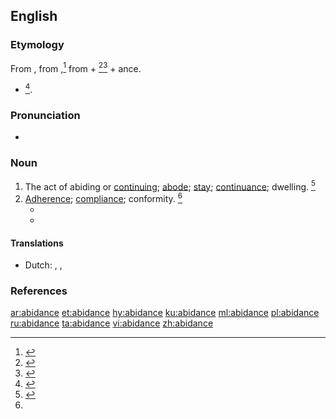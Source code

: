 ==English==

===Etymology===
From {{inh|en|enm|abiden}}, from {{inh|en|ang|ābīdan||wait}},<ref>{{R:OCD2|page=2}}</ref> from {{m|ang|ā}} + {{m|ang|bīdan||to bide, remain}}<ref>{{R:American Heritage Dictionary|edition=1971|page=3}}</ref><ref>{{R:MW3 1976|page=3}}</ref> + ance.
* {{suffix|abide|ance|lang=en}}<ref>{{R:CDOE|page=3}}</ref>.

===Pronunciation===
* {{a|US}} {{IPA|/əˈbaɪd.n̩s/|/əˈbaɪd.n̩ts/|lang=en}}

===Noun===
{{en-noun}}

# The act of abiding or [[continuing]]; [[abode]]; [[stay]]; [[continuance]]; dwelling. {{defdate|Early 17<sup>th</sup> century.}}<ref name=SOED>{{R:SOED5|page=4}}</ref>
# [[adherence|Adherence]]; [[compliance]]; conformity. {{defdate|Early 19<sup>th</sup> century.}}<ref name=SOED/>
#* {{quote-book|year=1840|title=The history of the holy war|page=262|author=Thomas Fuller|passage=No wonder then, though the Christians had no longer abidance in the holy hill of Palestine (though this I confess, is but the bark of the text), driving that trade wherewith none ever thrived, the breaking of promises; wherewith one may for a way fairly spread his train, but he will moult his feathers soon after.|url=http://books.google.com/books?id=kok-AAAAYAAJ}}
#* {{quote-book|year=1862|passage=A judicious '''abidance''' by rules, and holding to the results of experience, are good; but not less so, are a judicious setting aside of rules, and a declining to be bound by incomplete experience.|title=Organization in daily life: an essay|page=78|url=http://books.google.com/books?id=AWAAAAAAMAAJ|author=Sir Arthur Helps}}

====Translations====
{{trans-top|compliance}}
* Dutch: {{t+|nl|naleving|m}}, {{t|nl|nakomen van|n}},
{{trans-mid}}
{{trans-bottom}}

===References===
<references/>

[[ar:abidance]]
[[et:abidance]]
[[hy:abidance]]
[[ku:abidance]]
[[ml:abidance]]
[[pl:abidance]]
[[ru:abidance]]
[[ta:abidance]]
[[vi:abidance]]
[[zh:abidance]]